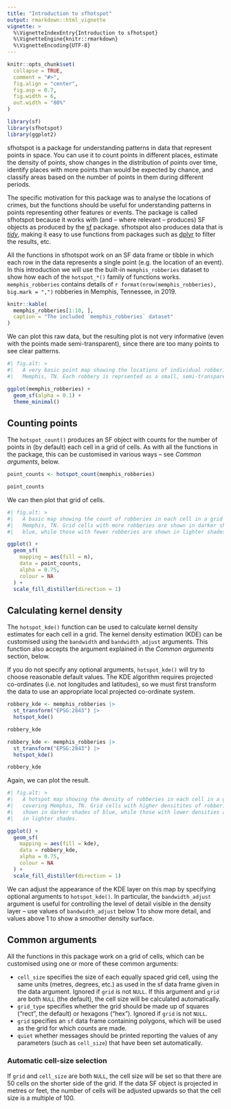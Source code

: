 ```yaml
---
title: "Introduction to sfhotspot"
output: rmarkdown::html_vignette
vignette: >
  %\VignetteIndexEntry{Introduction to sfhotspot}
  %\VignetteEngine{knitr::rmarkdown}
  %\VignetteEncoding{UTF-8}
---
```


```r
knitr::opts_chunk$set(
  collapse = TRUE,
  comment = "#>",
  fig.align = "center", 
  fig.asp = 0.7,
  fig.width = 6,
  out.width = "80%"
)
```

```r
library(sf)
library(sfhotspot)
library(ggplot2)
```

sfhotspot is a package for understanding patterns in data that represent points in space. You can use it to count points in different places, estimate the density of points, show changes in the distribution of points over time, identify places with more points than would be expected by chance, and classify areas based on the number of points in them during different periods.

The specific motivation for this package was to analyse the locations of crimes, but the functions should be useful for understanding patterns in points representing other features or events. The package is called sfhotspot because it works with (and -- where relevant -- produces) SF objects as produced by the [sf](https://r-spatial.github.io/sf/) package. sfhotspot also produces data that is [*tidy*](https://tidyr.tidyverse.org/articles/tidy-data.html), making it easy to use functions from packages such as [dplyr](https://dplyr.tidyverse.org/) to filter the results, etc. 

All the functions in sfhotspot work on an SF data frame or tibble in which each row in the data represents a single point (e.g. the location of an event). In this introduction we will use the built-in `memphis_robberies` dataset to show how each of the `hotspot_*()` family of functions works. `memphis_robberies` contains details of `r format(nrow(memphis_robberies), big.mark = ",")` robberies in Memphis, Tennessee, in 2019.

```r
knitr::kable(
  memphis_robberies[1:10, ], 
  caption = "The included `memphis_robberies` dataset"
)
```

We can plot this raw data, but the resulting plot is not very informative (even with the points made semi-transparent), since there are too many points to see clear patterns.

```r
#| fig.alt: >
#|   A very basic point map showing the locations of individual robberies in
#|   Memphis, TN. Each robbery is reprsented as a small, semi-transparent dot.

ggplot(memphis_robberies) + 
  geom_sf(alpha = 0.1) + 
  theme_minimal()
```



## Counting points

The `hotspot_count()` produces an SF object with counts for the number of points in (by default) each cell in a grid of cells. As with all the functions in the package, this can be customised in various ways -- see *Common arguments*, below.

```r
point_counts <- hotspot_count(memphis_robberies)

point_counts
```

We can then plot that grid of cells.

```r
#| fig.alt: >
#|   A basic map showing the count of robberies in each cell in a grid covering
#|   Memphis, TN. Grid cells with more robberies are shown in darker shades of
#|   blue, while those with fewer robberies are shown in lighter shades.

ggplot() +
  geom_sf(
    mapping = aes(fill = n),
    data = point_counts,
    alpha = 0.75,
    colour = NA
  ) +
  scale_fill_distiller(direction = 1)
```



## Calculating kernel density

The `hotspot_kde()` function can be used to calculate kernel density estimates for each cell in a grid. The kernel density estimation (KDE) can be customised using the `bandwidth` and `bandwidth_adjust` arguments. This function also accepts the argument explained in the *Common arguments* section, below.

If you do not specify any optional arguments, `hotspot_kde()` will try to choose reasonable default values. The KDE algorithm requires projected co-ordinates (i.e. not longitudes and latitudes), so we must first transform the data to use an appropriate local projected co-ordinate system.

```r
robbery_kde <- memphis_robberies |> 
  st_transform("EPSG:2843") |> 
  hotspot_kde()

robbery_kde
```


```r
robbery_kde <- memphis_robberies |> 
  st_transform("EPSG:2843") |> 
  hotspot_kde()
```

```r
robbery_kde
```

Again, we can plot the result.

```r
#| fig.alt: >
#|   A hotspot map showing the density of robberies in each cell in a grid 
#|   covering Memphis, TN. Grid cells with higher densitites of robberies are 
#|   shown in darker shades of blue, while those with lower densities are shown 
#|   in lighter shades.

ggplot() +
  geom_sf(
    mapping = aes(fill = kde),
    data = robbery_kde,
    alpha = 0.75,
    colour = NA
  ) +
  scale_fill_distiller(direction = 1)
```

We can adjust the appearance of the KDE layer on this map by specifying optional arguments to `hotspot_kde()`. In particular, the `bandwidth_adjust` argument is useful for controlling the level of detail visible in the density layer -- use values of `bandwidth_adjust` below 1 to show more detail, and values above 1 to show a smoother density surface.



## Common arguments

All the functions in this package work on a grid of cells, which can be customised using one or more of these common arguments:

  * `cell_size` specifies the size of each equally spaced grid cell, using the same units (metres, degrees, etc.) as used in the sf data frame given in the data argument. Ignored if `grid` is not `NULL`. If this argument and `grid` are both `NULL` (the default), the cell size will be calculated automatically.
  * `grid_type` specifies whether the grid should be made up of squares ("rect", the default) or hexagons ("hex"). Ignored if `grid` is not `NULL`.
  * `grid` specifies an `sf` data frame containing polygons, which will be used as the grid for which counts are made.
  * `quiet` whether messages should be printed reporting the values of any parameters (such as `cell_size`) that have been set automatically.

### Automatic cell-size selection

If `grid` and `cell_size` are both `NULL`, the cell size will be set so that there are 50 cells on the shorter side of the grid. If the data SF object is projected in metres or feet, the number of cells will be adjusted upwards so that the cell size is a multiple of 100.
